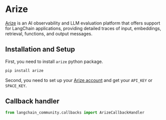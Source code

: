 # Arize

[Arize](https://arize.com) is an AI observability and LLM evaluation platform that offers
support for LangChain applications, providing detailed traces of input, embeddings, retrieval,
functions, and output messages.


## Installation and Setup

First, you need to install `arize` python package.

```bash
pip install arize
```

Second, you need to set up your [Arize account](https://app.arize.com/auth/join)
and get your  `API_KEY` or `SPACE_KEY`.


## Callback handler

```python
from langchain_community.callbacks import ArizeCallbackHandler
```
